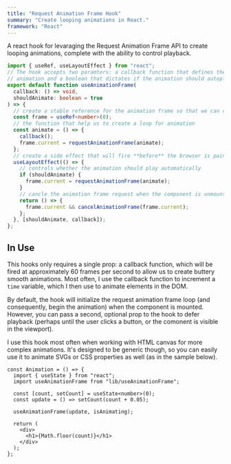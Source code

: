 ```yaml
---
title: "Request Animation Frame Hook"
summary: "Create looping animations in React."
framework: "React"
---
```


A react hook for levaraging the Request Animation Frame API to create looping animations, complete with the ability to control playback.

```ts title="useAnimationFrame.ts"
import { useRef, useLayoutEffect } from "react";
// The hook accepts two paramters: a callback function that defines the
// animation and a boolean that dictates if the animation should autoplay
export default function useAnimationFrame(
  callback: () => void,
  shouldAnimate: boolean = true
) => {
  // create a stable reference for the animation frame so that we can cancle it later
  const frame = useRef<number>(0);
  // the function that help us to create a loop for animation
  const animate = () => {
    callback();
    frame.current = requestAnimationFrame(animate);
  };
  // create a side effect that will fire **before** the browser is painted
  useLayoutEffect(() => {
    // controls whether the animation should play automatically
    if (shouldAnimate) {
      frame.current = requestAnimationFrame(animate);
    }
    // cancle the animation frame request when the component is unmounted/re-rendered
    return () => {
      frame.current && cancelAnimationFrame(frame.current);
    };
  }, [shouldAnimate, callback]);
};
```

## In Use

This hooks only requires a single prop: a callback function, which will be fired at approximately 60 frames per second to allow us to create buttery smooth animations. Most often, I use the callback function to increment a `time` variable, which I then use to animate elements in the DOM.

By default, the hook will initialize the request animation frame loop (and consequently, begin the animation) when the component is mounted. However, you can pass a second, optional prop to the hook to defer playback (perhaps until the user clicks a button, or the comonent is visible in the viewport).

I use this hook most often when working with HTML canvas for more complex animations. It's designed to be generic though, so you can easily use it to animate SVGs or CSS properties as well (as in the sample below).

<ReactRAF />

```tsx title="ReactAnimationFrame.tsx"
const Animation = () => {
  import { useState } from "react";
  import useAnimationFrame from "lib/useAnimationFrame";

  const [count, setCount] = useState<number>(0);
  const update = () => setCount(count + 0.05);

  useAnimationFrame(update, isAnimating);

  return (
    <div>
      <h1>{Math.floor(count)}</h1>
    </div>
  );
};
```
